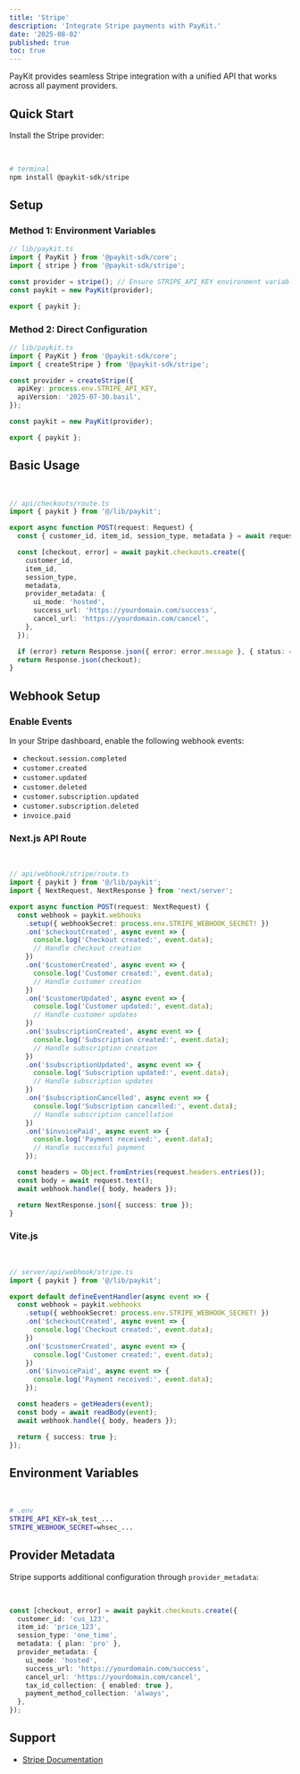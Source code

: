 ```yaml
---
title: 'Stripe'
description: 'Integrate Stripe payments with PayKit.'
date: '2025-08-02'
published: true
toc: true
---
```


PayKit provides seamless Stripe integration with a unified API that works across all payment providers.

## Quick Start

Install the Stripe provider:

<br />

```bash
# terminal
npm install @paykit-sdk/stripe
```

## Setup

### Method 1: Environment Variables

```typescript
// lib/paykit.ts
import { PayKit } from '@paykit-sdk/core';
import { stripe } from '@paykit-sdk/stripe';

const provider = stripe(); // Ensure STRIPE_API_KEY environment variable is set
const paykit = new PayKit(provider);

export { paykit };
```

### Method 2: Direct Configuration

```typescript
// lib/paykit.ts
import { PayKit } from '@paykit-sdk/core';
import { createStripe } from '@paykit-sdk/stripe';

const provider = createStripe({
  apiKey: process.env.STRIPE_API_KEY,
  apiVersion: '2025-07-30.basil',
});

const paykit = new PayKit(provider);

export { paykit };
```

## Basic Usage

<br />

```typescript
// api/checkouts/route.ts
import { paykit } from '@/lib/paykit';

export async function POST(request: Request) {
  const { customer_id, item_id, session_type, metadata } = await request.json();

  const [checkout, error] = await paykit.checkouts.create({
    customer_id,
    item_id,
    session_type,
    metadata,
    provider_metadata: {
      ui_mode: 'hosted',
      success_url: 'https://yourdomain.com/success',
      cancel_url: 'https://yourdomain.com/cancel',
    },
  });

  if (error) return Response.json({ error: error.message }, { status: 400 });
  return Response.json(checkout);
}
```

## Webhook Setup

### Enable Events

In your Stripe dashboard, enable the following webhook events:

- `checkout.session.completed`
- `customer.created`
- `customer.updated`
- `customer.deleted`
- `customer.subscription.updated`
- `customer.subscription.deleted`
- `invoice.paid`

### Next.js API Route

<br />

```typescript
// api/webhook/stripe/route.ts
import { paykit } from '@/lib/paykit';
import { NextRequest, NextResponse } from 'next/server';

export async function POST(request: NextRequest) {
  const webhook = paykit.webhooks
    .setup({ webhookSecret: process.env.STRIPE_WEBHOOK_SECRET! })
    .on('$checkoutCreated', async event => {
      console.log('Checkout created:', event.data);
      // Handle checkout creation
    })
    .on('$customerCreated', async event => {
      console.log('Customer created:', event.data);
      // Handle customer creation
    })
    .on('$customerUpdated', async event => {
      console.log('Customer updated:', event.data);
      // Handle customer updates
    })
    .on('$subscriptionCreated', async event => {
      console.log('Subscription created:', event.data);
      // Handle subscription creation
    })
    .on('$subscriptionUpdated', async event => {
      console.log('Subscription updated:', event.data);
      // Handle subscription updates
    })
    .on('$subscriptionCancelled', async event => {
      console.log('Subscription cancelled:', event.data);
      // Handle subscription cancellation
    })
    .on('$invoicePaid', async event => {
      console.log('Payment received:', event.data);
      // Handle successful payment
    });

  const headers = Object.fromEntries(request.headers.entries());
  const body = await request.text();
  await webhook.handle({ body, headers });

  return NextResponse.json({ success: true });
}
```

### Vite.js

<br />

```typescript
// server/api/webhook/stripe.ts
import { paykit } from '@/lib/paykit';

export default defineEventHandler(async event => {
  const webhook = paykit.webhooks
    .setup({ webhookSecret: process.env.STRIPE_WEBHOOK_SECRET! })
    .on('$checkoutCreated', async event => {
      console.log('Checkout created:', event.data);
    })
    .on('$customerCreated', async event => {
      console.log('Customer created:', event.data);
    })
    .on('$invoicePaid', async event => {
      console.log('Payment received:', event.data);
    });

  const headers = getHeaders(event);
  const body = await readBody(event);
  await webhook.handle({ body, headers });

  return { success: true };
});
```

## Environment Variables

<br />

```bash
# .env
STRIPE_API_KEY=sk_test_...
STRIPE_WEBHOOK_SECRET=whsec_...
```

## Provider Metadata

Stripe supports additional configuration through `provider_metadata`:

<br />

```typescript
const [checkout, error] = await paykit.checkouts.create({
  customer_id: 'cus_123',
  item_id: 'price_123',
  session_type: 'one_time',
  metadata: { plan: 'pro' },
  provider_metadata: {
    ui_mode: 'hosted',
    success_url: 'https://yourdomain.com/success',
    cancel_url: 'https://yourdomain.com/cancel',
    tax_id_collection: { enabled: true },
    payment_method_collection: 'always',
  },
});
```

## Support

- [Stripe Documentation](https://stripe.com/docs)
